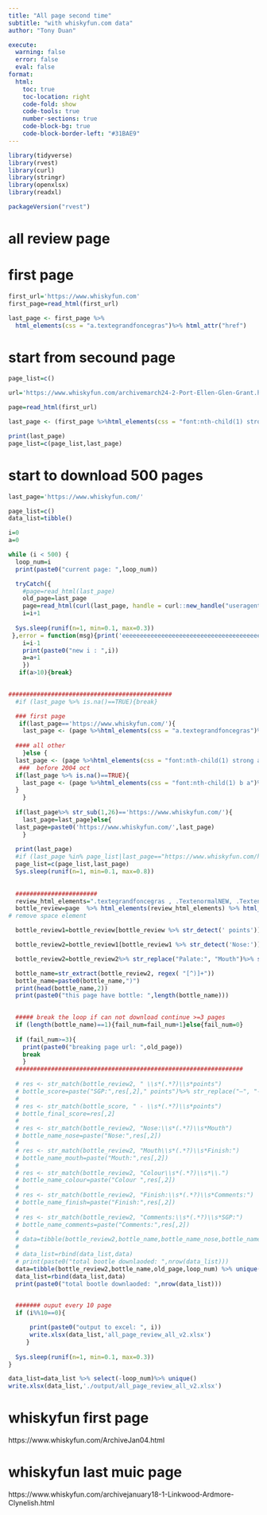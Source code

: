 ```yaml
---
title: "All page second time"
subtitle: "with whiskyfun.com data"
author: "Tony Duan"

execute:
  warning: false
  error: false
  eval: false
format:
  html:
    toc: true
    toc-location: right
    code-fold: show
    code-tools: true
    number-sections: true
    code-block-bg: true
    code-block-border-left: "#31BAE9"
---
```



```r
library(tidyverse)
library(rvest)
library(curl)
library(stringr)
library(openxlsx)
library(readxl)
```

```r
packageVersion("rvest")
```


# all review page

# first page
```r
first_url='https://www.whiskyfun.com'
first_page=read_html(first_url)
```


```r
last_page <- first_page %>%
  html_elements(css = "a.textegrandfoncegras")%>% html_attr("href")
```


# start from secound page


```r
page_list=c()
```


```r
url='https://www.whiskyfun.com/archivemarch24-2-Port-Ellen-Glen-Grant.html'

page=read_html(first_url)

last_page <- (first_page %>%html_elements(css = "font:nth-child(1) strong a")%>%html_attr("href"))[1]

print(last_page)
page_list=c(page_list,last_page)
```



# start to download 500 pages
```r
last_page='https://www.whiskyfun.com/'

page_list=c()
data_list=tibble()

i=0
a=0

while (i < 500) {
  loop_num=i
  print(paste0("current page: ",loop_num))

  tryCatch({
    #page=read_html(last_page)
    old_page=last_page
    page=read_html(curl(last_page, handle = curl::new_handle("useragent" = "Mozilla/5.0")))
    i=i+1
    
  Sys.sleep(runif(n=1, min=0.1, max=0.3))
 },error = function(msg){print('eeeeeeeeeeeeeeeeeeeeeeeeeeeeeeeeeeeeeeee')
    i=i-1
    print(paste0("new i : ",i))
    a=a+1
    })
   if(a>10){break}
  

##############################################
  #if (last_page %>% is.na()==TRUE){break}

  ### first page
   if(last_page=='https://www.whiskyfun.com/'){
    last_page <- (page %>%html_elements(css = "a.textegrandfoncegras")%>%html_attr("href"))[1]
    
  #### all other     
    }else {
  last_page <- (page %>%html_elements(css = "font:nth-child(1) strong a")%>%html_attr("href"))[1]
   ###  before 2004 oct
  if(last_page %>% is.na()==TRUE){
    last_page <- (page %>%html_elements(css = "font:nth-child(1) b a")%>%html_attr("href"))[1]
  }
    }
  
  if(last_page%>% str_sub(1,26)=='https://www.whiskyfun.com/'){
    last_page=last_page}else{
  last_page=paste0('https://www.whiskyfun.com/',last_page)
    }
  
  print(last_page)
  #if (last_page %in% page_list|last_page=="https://www.whiskyfun.com/http://www.lambchop.net/"){break}
  page_list=c(page_list,last_page)
  Sys.sleep(runif(n=1, min=0.1, max=0.8))
  
  
  #######################
  review_html_elements=".textegrandfoncegras , .TextenormalNEW, .Textenormal,td > font,div td font"
  bottle_review=page  %>% html_elements(review_html_elements) %>% html_text2()
# remove space element

  bottle_review1=bottle_review[bottle_review %>% str_detect(' points')]

  bottle_review2=bottle_review1[bottle_review1 %>% str_detect('Nose:')]

  bottle_review2=bottle_review2%>% str_replace("Palate:", "Mouth")%>% str_replace("–", "-")

  bottle_name=str_extract(bottle_review2, regex( "[^)]+"))
  bottle_name=paste0(bottle_name,")")
  print(head(bottle_name,2))
  print(paste0("this page have bottle: ",length(bottle_name)))
  

  ##### break the loop if can not download continue >=3 pages
  if (length(bottle_name)==1){fail_num=fail_num+1}else{fail_num=0}
    
  if (fail_num>=3){
    print(paste0("breaking page url: ",old_page))
    break
    }
  ################################################################
  
  # res <- str_match(bottle_review2, " \\s*(.*?)\\s*points")
  # bottle_score=paste("SGP:",res[,2]," points")%>% str_replace("–", "-")
  # 
  # res <- str_match(bottle_score, " - \\s*(.*?)\\s*points")
  # bottle_final_score=res[,2]
  # 
  # res <- str_match(bottle_review2, "Nose:\\s*(.*?)\\s*Mouth")
  # bottle_name_nose=paste("Nose:",res[,2])
  # 
  # res <- str_match(bottle_review2, "Mouth\\s*(.*?)\\s*Finish:")
  # bottle_name_mouth=paste("Mouth:",res[,2])
  # 
  # res <- str_match(bottle_review2, "Colour\\s*(.*?)\\s*\\.")
  # bottle_name_colour=paste("Colour ",res[,2])
  # 
  # res <- str_match(bottle_review2, "Finish:\\s*(.*?)\\s*Comments:")
  # bottle_name_finish=paste("Finish:",res[,2])
  # 
  # res <- str_match(bottle_review2, "Comments:\\s*(.*?)\\s*SGP:")
  # bottle_name_comments=paste("Comments:",res[,2])
  # 
  # data=tibble(bottle_review2,bottle_name,bottle_name_nose,bottle_name_mouth,bottle_name_finish,bottle_name_colour,bottle_name_comments,bottle_score,bottle_final_score,old_page,loop_num) %>% unique()
  # 
  # data_list=rbind(data_list,data)
  # print(paste0("total bootle downlaoded: ",nrow(data_list)))
  data=tibble(bottle_review2,bottle_name,old_page,loop_num) %>% unique()
  data_list=rbind(data_list,data)
  print(paste0("total bootle downlaoded: ",nrow(data_list)))
  

  ####### ouput every 10 page
  if (i%%10==0){

      print(paste0("output to excel: ", i))
      write.xlsx(data_list,'all_page_review_all_v2.xlsx')
     }
  
  Sys.sleep(runif(n=1, min=0.1, max=0.3))
}

data_list=data_list %>% select(-loop_num)%>% unique()
write.xlsx(data_list,'./output/all_page_review_all_v2.xlsx')
```

















# whiskyfun first page
https://www.whiskyfun.com/ArchiveJan04.html

# whiskyfun last muic page
https://www.whiskyfun.com/archivejanuary18-1-Linkwood-Ardmore-Clynelish.html




